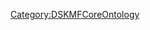 {{PropertyPage
|PropertyType=Page
}}
{{PropertyConstitutes
|PropertyConstitutesThisFacet=C0151289873
}}
[[Category:DSKMFCoreOntology]]
